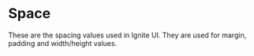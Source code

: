 
<Meta title="Tokens/Spaces" />

# Space

These are the spacing values used in Ignite UI. They are used for margin, padding and width/height values.

<TokensGrid tokens={space} hasRemValue={true}/>